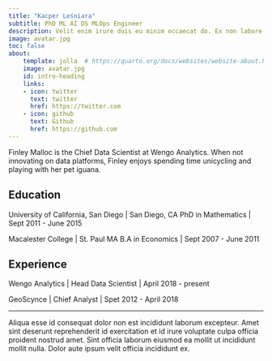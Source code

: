 ```yaml
---
title: "Kacper Leśniara"
subtitle: PhD ML AI DS MLOps Engineer
description: Velit enim irure duis eu minim occaecat do. Ex non labore nostrud tempor ut. Dolore duis est amet dolore. Ipsum aliqua quis aliquip pariatur.
image: avatar.jpg
toc: false
about:
    template: jolla  # https://quarto.org/docs/websites/website-about.html
    image: avatar.jpg
    id: intro-heading
    links:
    - icon: twitter
      text: twitter
      href: https://twitter.com
    - icon: github
      text: Github
      href: https://github.com
---
```

:::{#intro-heading}


Finley Malloc is the Chief Data Scientist at Wengo Analytics. When not innovating on data platforms, Finley enjoys spending  time unicycling and playing with her pet iguana.



## Education

University of California, San Diego | San Diego, CA
PhD in Mathematics | Sept 2011 - June 2015

Macalester College | St. Paul MA
B.A in Economics | Sept 2007 - June 2011

## Experience

Wengo Analytics | Head Data Scientist | April 2018 - present

GeoScynce | Chief Analyst | Spet 2012 - April 2018

:::

---
Aliqua esse id consequat dolor non est incididunt laborum excepteur. Amet sint deserunt reprehenderit id exercitation et id irure voluptate culpa officia proident nostrud amet. Sint officia laborum eiusmod ea mollit ut incididunt mollit nulla. Dolor aute ipsum velit officia incididunt ex.